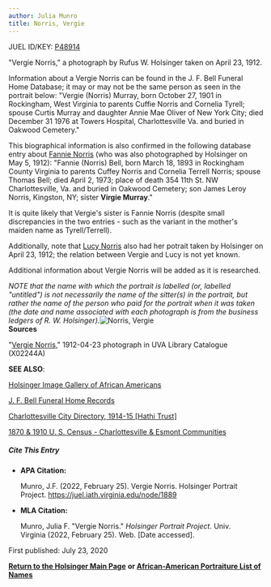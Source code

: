 ```yaml
---
author: Julia Munro
title: Norris, Vergie
---
```

JUEL ID/KEY: [P48914](http://juel.iath.virginia.edu/public_person?person=48914 "P48914")

"Vergie Norris," a photograph by Rufus W. Holsinger taken on April 23, 1912.

Information about a Vergie Norris can be found in the J. F. Bell Funeral Home Database; it may or may not be the same person as seen in the portrait below: "Vergie (Norris) Murray, born October 27, 1901 in Rockingham, West Virginia to parents Cuffie Norris and Cornelia Tyrell; spouse Curtis Murray and daughter Annie Mae Oliver of New York City; died December 31 1976 at Towers Hospital, Charlottesville Va. and buried in Oakwood Cemetery."

This biographical information is also confirmed in the following database entry about [Fannie Norris](http://juel.iath.virginia.edu/node/1796 "Norris, Fannie") (who was also photographed by Holsinger on May 5, 1912): "Fannie (Norris) Bell, born March 18, 1893 in Rockingham County Virginia to parents Cuffey Norris and Cornelia Terrell Norris; spouse Thomas Bell; died April 2, 1973; place of death 354 11th St. NW Charlottesville, Va. and buried in Oakwood Cemetery; son James Leroy Norris, Kingston, NY; sister **Virgie Murray**."

It is quite likely that Vergie's sister is Fannie Norris (despite small discrepancies in the two entries - such as the variant in the mother's maiden name as Tyrell/Terrell).

Additionally, note that [Lucy Norris](http://juel.iath.virginia.edu/node/1888 "Norris, Lucy") also had her potrait taken by Holsinger on April 23, 1912; the relation between Vergie and Lucy is not yet known.

Additional information about Vergie Norris will be added as it is researched.

_NOTE that the name with which the portrait is labelled (or, labelled "untitled") is not necessarily the name of the sitter(s) in the portrait, but rather the name of the person who paid for the portrait when it was taken (the date and name associated with each photograph is from the business ledgers of R. W. Holsinger)._![Norris, Vergie](https://iiif.lib.virginia.edu/iiif/uva-lib:1042021/full/1000,1337/0/default.jpg "Norris, Vergie")   
**Sources**

"[Vergie Norris](https://search.lib.virginia.edu/catalog/uva-lib:1042021#?c=0&m=0&s=0&cv=0&xywh=376%2C581%2C1314%2C974 "Norris, Vergie")," 1912-04-23 photograph in UVA Library Catalogue (X02244A) 

**SEE ALSO**:

[Holsinger Image Gallery of African Americans](http://rwholsingerphotos.org/images.php "Holsinger Image Gallery of African Americans")

[J. F. Bell Funeral Home Records](http://www2.vcdh.virginia.edu/afam/raceandplace/perl_scripts/funeral_search.html "J. F. Bell Funeral Home Database")

[Charlottesville City Directory, 1914-15 \[Hathi Trust\]](https://catalog.hathitrust.org/Record/101954103 "Charlottesville City Directory, 1914-15") 

[1870 & 1910 U. S. Census - Charlottesville & Esmont Communities](http://www2.vcdh.virginia.edu/afam/raceandplace/census/search_both.html "1870 & 1910 U. S. Census: Charlottesville and Esmont Communities")

##### **Cite This Entry**

*   **APA Citation:**
    
    Munro, J.F. (2022, February 25). Vergie Norris. Holsinger Portrait Project. https://juel.iath.virginia.edu/node/1889
    
*   **MLA Citation:**
    
    Munro, Julia F. "Vergie Norris." _Holsinger Portrait Project_. Univ. Virginia (2022, February 25). Web. \[Date accessed\].
    

  
First published: July 23, 2020

[**Return to the Holsinger Main Page**](http://juel.iath.virginia.edu/node/980) **or [African-American Portraiture List of Names](http://juel.iath.virginia.edu/node/996)**